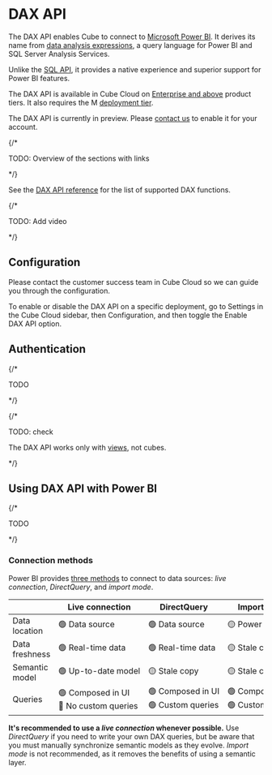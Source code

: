# DAX API

The DAX API enables Cube to connect to [Microsoft Power BI][ref-powerbi].
It derives its name from [data analysis expressions][link-dax], a query language
for Power BI and SQL Server Analysis Services.

Unlike the [SQL API][ref-sql-api], it provides a native experience and superior
support for Power BI features.

<SuccessBox>

The DAX API is available in Cube Cloud on [Enterprise and above](https://cube.dev/pricing) product tiers.
It also requires the M [deployment tier](/product/deployment/cloud/pricing#deployment-tiers).

</SuccessBox>

<WarningBox>

The DAX API is currently in preview. Please [contact us](https://cube.dev/contact) to enable it for your account.

</WarningBox>

{/*

TODO: Overview of the sections with links

*/}

See the [DAX API reference][ref-ref-dax-api] for the list of supported DAX functions.

{/*

TODO: Add video

*/}

## Configuration

<WarningBox>

Please contact the customer success team in Cube Cloud so we can guide you
through the configuration.

</WarningBox>

To enable or disable the DAX API on a specific deployment, go to <Btn>Settings</Btn>
in the Cube Cloud sidebar, then <Btn>Configuration</Btn>, and then toggle the
<Btn>Enable DAX API</Btn> option.

## Authentication

{/*

TODO

*/}

{/*

TODO: check

<InfoBox>

The DAX API works only with [views][ref-views], not cubes.

</InfoBox>

*/}

## Using DAX API with Power BI

{/*

TODO

*/}

### Connection methods

Power BI provides [three methods][link-powerbi-connection] to connect to data
sources: _live connection_, _DirectQuery_, and _import mode_.

| | Live connection | DirectQuery | <nobr>Import mode</nobr> |
| --- | --- | --- | --- |
| Data location | 🟢 Data source | 🟢 Data source | 🟡 Power BI |
| Data freshness | 🟢 Real-time data | 🟢 Real-time data | 🟡 Stale copy |
| Semantic model | <nobr>🟢 Up-to-date model</nobr> | 🟡 Stale copy | 🟡 Stale copy |
| Queries | <nobr>🟢 Composed in UI</nobr><br/><nobr>🔴 No custom queries</nobr> | <nobr>🟢 Composed in UI</nobr><br/><nobr>🟢 Custom queries</nobr> | <nobr>🟢 Composed in UI</nobr><br/><nobr>🟢 Custom queries</nobr> |

__It's recommended to use a _live connection_ whenever possible.__ Use _DirectQuery_
if you need to write your own DAX queries, but be aware that you must manually
synchronize semantic models as they evolve. _Import mode_ is not recommended, as
it removes the benefits of using a semantic layer.


[ref-powerbi]: /product/configuration/visualization-tools/powerbi
[link-dax]: https://learn.microsoft.com/en-us/dax/
[ref-sql-api]: /product/apis-integrations/sql-api
[ref-ref-dax-api]: /product/apis-integrations/dax-api/reference
[ref-views]: /product/data-modeling/concepts#views
[link-powerbi-connection]: https://learn.microsoft.com/en-us/power-bi/connect-data/service-live-connect-dq-datasets
